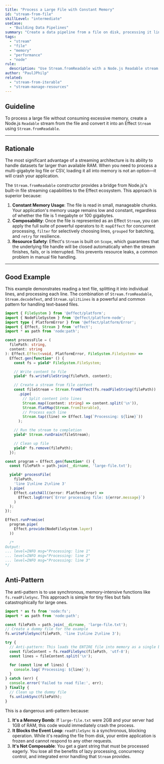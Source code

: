 ```yaml
---
title: "Process a Large File with Constant Memory"
id: "stream-from-file"
skillLevel: "intermediate"
useCase:
  - "Building Data Pipelines"
summary: "Create a data pipeline from a file on disk, processing it line-by-line without loading the entire file into memory."
tags:
  - "stream"
  - "file"
  - "memory"
  - "performance"
  - "node"
rule:
  description: "Use Stream.fromReadable with a Node.js Readable stream to process files efficiently."
author: "PaulJPhilp"
related:
  - "stream-from-iterable"
  - "stream-manage-resources"
---
```


## Guideline

To process a large file without consuming excessive memory, create a Node.js `Readable` stream from the file and convert it into an Effect `Stream` using `Stream.fromReadable`.

---

## Rationale

The most significant advantage of a streaming architecture is its ability to handle datasets far larger than available RAM. When you need to process a multi-gigabyte log file or CSV, loading it all into memory is not an option—it will crash your application.

The `Stream.fromReadable` constructor provides a bridge from Node.js's built-in file streaming capabilities to the Effect ecosystem. This approach is superior because:

1.  **Constant Memory Usage**: The file is read in small, manageable chunks. Your application's memory usage remains low and constant, regardless of whether the file is 1 megabyte or 100 gigabytes.
2.  **Composability**: Once the file is represented as an Effect `Stream`, you can apply the full suite of powerful operators to it: `mapEffect` for concurrent processing, `filter` for selectively choosing lines, `grouped` for batching, and `retry` for resilience.
3.  **Resource Safety**: Effect's `Stream` is built on `Scope`, which guarantees that the underlying file handle will be closed automatically when the stream finishes, fails, or is interrupted. This prevents resource leaks, a common problem in manual file handling.

---

## Good Example

This example demonstrates reading a text file, splitting it into individual lines, and processing each line. The combination of `Stream.fromReadable`, `Stream.decodeText`, and `Stream.splitLines` is a powerful and common pattern for handling text-based files.

```typescript
import { FileSystem } from '@effect/platform';
import { NodeFileSystem } from '@effect/platform-node';
import type { PlatformError } from '@effect/platform/Error';
import { Effect, Stream } from 'effect';
import * as path from 'node:path';

const processFile = (
  filePath: string,
  content: string
): Effect.Effect<void, PlatformError, FileSystem.FileSystem> =>
  Effect.gen(function* () {
    const fs = yield* FileSystem.FileSystem;

    // Write content to file
    yield* fs.writeFileString(filePath, content);

    // Create a stream from file content
    const fileStream = Stream.fromEffect(fs.readFileString(filePath))
      .pipe(
        // Split content into lines
        Stream.map((content: string) => content.split('\n')),
        Stream.flatMap(Stream.fromIterable),
        // Process each line
        Stream.tap((line) => Effect.log(`Processing: ${line}`))
      );

    // Run the stream to completion
    yield* Stream.runDrain(fileStream);

    // Clean up file
    yield* fs.remove(filePath);
  });

const program = Effect.gen(function* () {
  const filePath = path.join(__dirname, 'large-file.txt');

  yield* processFile(
    filePath,
    'line 1\nline 2\nline 3'
  ).pipe(
    Effect.catchAll((error: PlatformError) =>
      Effect.logError(`Error processing file: ${error.message}`)
    )
  );
});

Effect.runPromise(
  program.pipe(
    Effect.provide(NodeFileSystem.layer)
  ))

  /*
Output:
... level=INFO msg="Processing: line 1"
... level=INFO msg="Processing: line 2"
... level=INFO msg="Processing: line 3"
*/
```

## Anti-Pattern

The anti-pattern is to use synchronous, memory-intensive functions like `fs.readFileSync`. This approach is simple for tiny files but fails catastrophically for large ones.

```typescript
import * as fs from 'node:fs';
import * as path from 'node:path';

const filePath = path.join(__dirname, 'large-file.txt');
// Create a dummy file for the example
fs.writeFileSync(filePath, 'line 1\nline 2\nline 3');

try {
  // Anti-pattern: This loads the ENTIRE file into memory as a single buffer.
  const fileContent = fs.readFileSync(filePath, 'utf-8');
  const lines = fileContent.split('\n');

  for (const line of lines) {
    console.log(`Processing: ${line}`);
  }
} catch (err) {
  console.error('Failed to read file:', err);
} finally {
  // Clean up the dummy file
  fs.unlinkSync(filePath);
}
```

This is a dangerous anti-pattern because:

1.  **It's a Memory Bomb**: If `large-file.txt` were 2GB and your server had 1GB of RAM, this code would immediately crash the process.
2.  **It Blocks the Event Loop**: `readFileSync` is a synchronous, blocking operation. While it's reading the file from disk, your entire application is frozen and cannot respond to any other requests.
3.  **It's Not Composable**: You get a giant string that must be processed eagerly. You lose all the benefits of lazy processing, concurrency control, and integrated error handling that `Stream` provides.